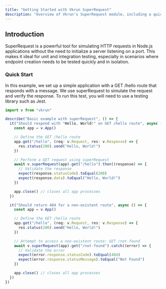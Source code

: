 ```yaml
---
title: "Getting Started with Vkrun SuperRequest"
description: "Overview of Vkrun's SuperRequest module, including a quick start guide for simulating HTTP requests and testing routes."
---
```


## Introduction

SuperRequest is a powerful tool for simulating HTTP requests in Node.js applications without the need to initialize a server listening on a port. This makes it ideal for unit and integration testing, especially in scenarios where endpoint creation needs to be tested quickly and in isolation.

### Quick Start

In this example, we set up a simple application with a GET /hello route that responds with a message. We use superRequest to simulate the request and verify the response. To run this test, you will need to use a testing library such as Jest.

```ts
import v from "vkrun"

describe("Basic example with superRequest", () => {
  it("Should respond with "Hello, World!" on GET /hello route", async () => {
    const app = v.App()

    // Define the GET /hello route
    app.get("/hello", (req: v.Request, res: v.Response) => {
      res.status(200).send("Hello, World!")
    })

    // Perform a GET request using superRequest
    await v.superRequest(app).get("/hello").then((response) => {
      // Validate the response
      expect(response.statusCode).toEqual(200)
      expect(response.data).toEqual("Hello, World!")
    })

    app.close() // closes all app processes
  })

  it("Should return 404 for a non-existent route", async () => {
    const app = v.App()

    // Define the GET /hello route
    app.get("/hello", (req: v.Request, res: v.Response) => {
      res.status(200).send("Hello, World!")
    })

    // Attempt to access a non-existent route: GET /not-found
    await v.superRequest(app).get("/not-found").catch((error) => {
      // Validate the error
      expect(error.response.statusCode).toEqual(404)
      expect(error.response.statusMessage).toEqual("Not Found")
    })

    app.close() // closes all app processes
  })
})
```
